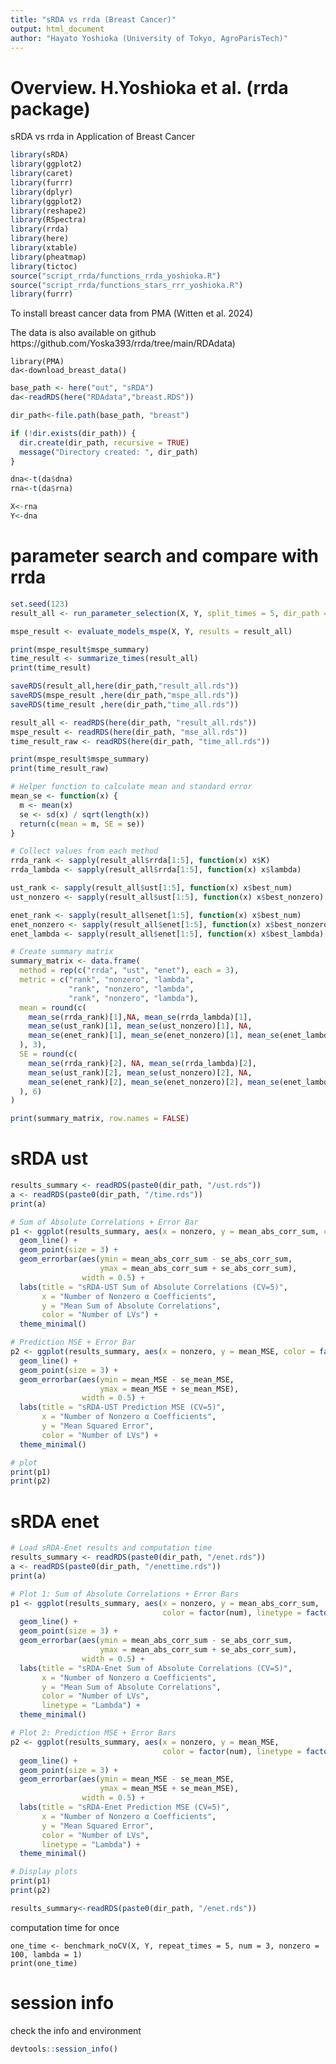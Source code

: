 ```yaml
---
title: "sRDA vs rrda (Breast Cancer)"
output: html_document
author: "Hayato Yoshioka (University of Tokyo, AgroParisTech)"
---
```


# Overview. H.Yoshioka et al. (rrda package)

sRDA vs rrda in Application of Breast Cancer 


```r
library(sRDA)
library(ggplot2)
library(caret)
library(furrr)
library(dplyr)
library(ggplot2)
library(reshape2)
library(RSpectra)
library(rrda)
library(here)
library(xtable)
library(pheatmap)
library(tictoc)
source("script_rrda/functions_rrda_yoshioka.R")
source("script_rrda/functions_stars_rrr_yoshioka.R")
library(furrr)
```

To install breast cancer data from PMA (Witten et al. 2024)

The data is also available on github https://github.com/Yoska393/rrda/tree/main/RDAdata)
```{}
library(PMA)
da<-download_breast_data()
```


```r
base_path <- here("out", "sRDA")
da<-readRDS(here("RDAdata","breast.RDS"))

dir_path<-file.path(base_path, "breast")

if (!dir.exists(dir_path)) {
  dir.create(dir_path, recursive = TRUE)
  message("Directory created: ", dir_path)
} 

dna<-t(da$dna)
rna<-t(da$rna)

X<-rna
Y<-dna
```



# parameter search and compare with rrda
```r
set.seed(123)
result_all <- run_parameter_selection(X, Y, split_times = 5, dir_path = dir_path,nonzero_vals = c(5,10,20,50,100),num_vals = c(1,2,3,4,5),lambda_vals = c(0.1,1,10,100))
```


```r
mspe_result <- evaluate_models_mspe(X, Y, results = result_all)

print(mspe_result$mspe_summary)
time_result <- summarize_times(result_all)
print(time_result)

saveRDS(result_all,here(dir_path,"result_all.rds"))
saveRDS(mspe_result ,here(dir_path,"mspe_all.rds"))
saveRDS(time_result ,here(dir_path,"time_all.rds"))
```


```r
result_all <- readRDS(here(dir_path, "result_all.rds"))
mspe_result <- readRDS(here(dir_path, "mse_all.rds"))
time_result_raw <- readRDS(here(dir_path, "time_all.rds"))

print(mspe_result$mspe_summary)
print(time_result_raw)
```

```r
# Helper function to calculate mean and standard error
mean_se <- function(x) {
  m <- mean(x)
  se <- sd(x) / sqrt(length(x))
  return(c(mean = m, SE = se))
}

# Collect values from each method
rrda_rank <- sapply(result_all$rrda[1:5], function(x) x$K)
rrda_lambda <- sapply(result_all$rrda[1:5], function(x) x$lambda)

ust_rank <- sapply(result_all$ust[1:5], function(x) x$best_num)
ust_nonzero <- sapply(result_all$ust[1:5], function(x) x$best_nonzero)

enet_rank <- sapply(result_all$enet[1:5], function(x) x$best_num)
enet_nonzero <- sapply(result_all$enet[1:5], function(x) x$best_nonzero)
enet_lambda <- sapply(result_all$enet[1:5], function(x) x$best_lambda)

# Create summary matrix
summary_matrix <- data.frame(
  method = rep(c("rrda", "ust", "enet"), each = 3),
  metric = c("rank", "nonzero", "lambda",
             "rank", "nonzero", "lambda",
             "rank", "nonzero", "lambda"),
  mean = round(c(
    mean_se(rrda_rank)[1],NA, mean_se(rrda_lambda)[1], 
    mean_se(ust_rank)[1], mean_se(ust_nonzero)[1], NA,
    mean_se(enet_rank)[1], mean_se(enet_nonzero)[1], mean_se(enet_lambda)[1]
  ), 3),
  SE = round(c(
    mean_se(rrda_rank)[2], NA, mean_se(rrda_lambda)[2], 
    mean_se(ust_rank)[2], mean_se(ust_nonzero)[2], NA,
    mean_se(enet_rank)[2], mean_se(enet_nonzero)[2], mean_se(enet_lambda)[2]
  ), 6)
)

print(summary_matrix, row.names = FALSE)


```

# sRDA ust

```r
results_summary <- readRDS(paste0(dir_path, "/ust.rds"))
a <- readRDS(paste0(dir_path, "/time.rds"))
print(a)

# Sum of Absolute Correlations + Error Bar
p1 <- ggplot(results_summary, aes(x = nonzero, y = mean_abs_corr_sum, color = factor(num))) +
  geom_line() +
  geom_point(size = 3) +
  geom_errorbar(aes(ymin = mean_abs_corr_sum - se_abs_corr_sum,
                    ymax = mean_abs_corr_sum + se_abs_corr_sum),
                width = 0.5) +
  labs(title = "sRDA-UST Sum of Absolute Correlations (CV=5)",
       x = "Number of Nonzero α Coefficients",
       y = "Mean Sum of Absolute Correlations",
       color = "Number of LVs") +
  theme_minimal()

# Prediction MSE + Error Bar
p2 <- ggplot(results_summary, aes(x = nonzero, y = mean_MSE, color = factor(num))) +
  geom_line() +
  geom_point(size = 3) +
  geom_errorbar(aes(ymin = mean_MSE - se_mean_MSE,
                    ymax = mean_MSE + se_mean_MSE),
                width = 0.5) +
  labs(title = "sRDA-UST Prediction MSE (CV=5)",
       x = "Number of Nonzero α Coefficients",
       y = "Mean Squared Error",
       color = "Number of LVs") +
  theme_minimal()

# plot
print(p1)
print(p2)
```


# sRDA enet


```r
# Load sRDA-Enet results and computation time
results_summary <- readRDS(paste0(dir_path, "/enet.rds"))
a <- readRDS(paste0(dir_path, "/enettime.rds"))
print(a)

# Plot 1: Sum of Absolute Correlations + Error Bars
p1 <- ggplot(results_summary, aes(x = nonzero, y = mean_abs_corr_sum,
                                  color = factor(num), linetype = factor(lambda))) +
  geom_line() +
  geom_point(size = 3) +
  geom_errorbar(aes(ymin = mean_abs_corr_sum - se_abs_corr_sum,
                    ymax = mean_abs_corr_sum + se_abs_corr_sum),
                width = 0.5) +
  labs(title = "sRDA-Enet Sum of Absolute Correlations (CV=5)",
       x = "Number of Nonzero α Coefficients",
       y = "Mean Sum of Absolute Correlations",
       color = "Number of LVs",
       linetype = "Lambda") +
  theme_minimal()

# Plot 2: Prediction MSE + Error Bars
p2 <- ggplot(results_summary, aes(x = nonzero, y = mean_MSE,
                                  color = factor(num), linetype = factor(lambda))) +
  geom_line() +
  geom_point(size = 3) +
  geom_errorbar(aes(ymin = mean_MSE - se_mean_MSE,
                    ymax = mean_MSE + se_mean_MSE),
                width = 0.5) +
  labs(title = "sRDA-Enet Prediction MSE (CV=5)",
       x = "Number of Nonzero α Coefficients",
       y = "Mean Squared Error",
       color = "Number of LVs",
       linetype = "Lambda") +
  theme_minimal()

# Display plots
print(p1)
print(p2)

```


```r
results_summary<-readRDS(paste0(dir_path, "/enet.rds"))

```


computation time for once
```{}
one_time <- benchmark_noCV(X, Y, repeat_times = 5, num = 3, nonzero = 100, lambda = 1)
print(one_time)
```



# session info
check the info and environment
```r
devtools::session_info()
```
